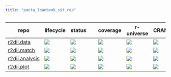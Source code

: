 ```yaml
---
title: "pacta_loanbook_sit_rep"
---
```


| repo | lifecycle | status&nbsp;&nbsp;&nbsp;&nbsp;&nbsp; | coverage | r-universe | CRAN | dev&nbsp;&nbsp;&nbsp;&nbsp;&nbsp;&nbsp;&nbsp;&nbsp; | maintainer |
| ---- | --------- | ------ | -------- | ---------- | ---- | --- | ---------- |
| [r2dii.data](https://rmi-pacta.github.io/r2dii.data/) | [![](https://img.shields.io/badge/lifecycle-stable-none.svg?labelColor=%23444d56&amp;color=%2334d058)](https://lifecycle.r-lib.org/articles/stages.html#stable) | [![](https://github.com/RMI-PACTA/r2dii.data/actions/workflows/R-CMD-check.yaml/badge.svg?branch=main)](https://github.com/RMI-PACTA/r2dii.data/actions/workflows/R-CMD-check.yaml?query=branch%3Amain) | [![](https://img.shields.io/codecov/c/github/rmi-pacta/r2dii.data/main)](https://app.codecov.io/gh/RMI-PACTA/r2dii.data?branch=main) | [![](https://rmi-pacta.r-universe.dev/badges/r2dii.data)](https://rmi-pacta.r-universe.dev/r2dii.data) | [![](https://www.r-pkg.org/badges/version/r2dii.data)](https://CRAN.R-project.org/package=r2dii.data) | [![](https://img.shields.io/github/r-package/v/rmi-pacta/r2dii.data/main?label=version&amp;labelColor=%23444d56&amp;color=%2334d058)](https://github.com/RMI-PACTA/r2dii.data/blob/main/DESCRIPTION) | [![](https://img.shields.io/badge/dynamic/json?label=codeowner&amp;query=codeownerInfo.ownersForFile&amp;url=https%3A%2F%2Fgithub.com%2Frmi-pacta%2Fr2dii.data%2Fdeferred-metadata%2Fmain%2F.github%2FCODEOWNERS)](https://github.com/RMI-PACTA/r2dii.data/blob/main/.github/CODEOWNERS) |
| [r2dii.match](https://rmi-pacta.github.io/r2dii.match/) | [![](https://img.shields.io/badge/lifecycle-stable-none.svg?labelColor=%23444d56&amp;color=%2334d058)](https://lifecycle.r-lib.org/articles/stages.html#stable) | [![](https://github.com/RMI-PACTA/r2dii.match/actions/workflows/R-CMD-check.yaml/badge.svg?branch=main)](https://github.com/RMI-PACTA/r2dii.match/actions/workflows/R-CMD-check.yaml?query=branch%3Amain) | [![](https://img.shields.io/codecov/c/github/rmi-pacta/r2dii.match/main)](https://app.codecov.io/gh/RMI-PACTA/r2dii.match?branch=main) | [![](https://rmi-pacta.r-universe.dev/badges/r2dii.match)](https://rmi-pacta.r-universe.dev/r2dii.match) | [![](https://www.r-pkg.org/badges/version/r2dii.match)](https://CRAN.R-project.org/package=r2dii.match) | [![](https://img.shields.io/github/r-package/v/rmi-pacta/r2dii.match/main?label=version&amp;labelColor=%23444d56&amp;color=%2334d058)](https://github.com/RMI-PACTA/r2dii.match/blob/main/DESCRIPTION) | [![](https://img.shields.io/badge/dynamic/json?label=codeowner&amp;query=codeownerInfo.ownersForFile&amp;url=https%3A%2F%2Fgithub.com%2Frmi-pacta%2Fr2dii.match%2Fdeferred-metadata%2Fmain%2F.github%2FCODEOWNERS)](https://github.com/RMI-PACTA/r2dii.match/blob/main/.github/CODEOWNERS) |
| [r2dii.analysis](https://rmi-pacta.github.io/r2dii.analysis/) | [![](https://img.shields.io/badge/lifecycle-stable-none.svg?labelColor=%23444d56&amp;color=%2334d058)](https://lifecycle.r-lib.org/articles/stages.html#stable) | [![](https://github.com/RMI-PACTA/r2dii.analysis/actions/workflows/R-CMD-check.yaml/badge.svg?branch=main)](https://github.com/RMI-PACTA/r2dii.analysis/actions/workflows/R-CMD-check.yaml?query=branch%3Amain) | [![](https://img.shields.io/codecov/c/github/rmi-pacta/r2dii.analysis/main)](https://app.codecov.io/gh/RMI-PACTA/r2dii.analysis?branch=main) | [![](https://rmi-pacta.r-universe.dev/badges/r2dii.analysis)](https://rmi-pacta.r-universe.dev/r2dii.analysis) | [![](https://www.r-pkg.org/badges/version/r2dii.analysis)](https://CRAN.R-project.org/package=r2dii.analysis) | [![](https://img.shields.io/github/r-package/v/rmi-pacta/r2dii.analysis/main?label=version&amp;labelColor=%23444d56&amp;color=%2334d058)](https://github.com/RMI-PACTA/r2dii.analysis/blob/main/DESCRIPTION) | [![](https://img.shields.io/badge/dynamic/json?label=codeowner&amp;query=codeownerInfo.ownersForFile&amp;url=https%3A%2F%2Fgithub.com%2Frmi-pacta%2Fr2dii.analysis%2Fdeferred-metadata%2Fmain%2F.github%2FCODEOWNERS)](https://github.com/RMI-PACTA/r2dii.analysis/blob/main/.github/CODEOWNERS) |
| [r2dii.plot](https://rmi-pacta.github.io/r2dii.plot/) | [![](https://img.shields.io/badge/lifecycle-experimental-orange.svg)](https://lifecycle.r-lib.org/articles/stages.html) | [![](https://github.com/RMI-PACTA/r2dii.plot/actions/workflows/R-CMD-check.yaml/badge.svg?branch=main)](https://github.com/RMI-PACTA/r2dii.plot/actions/workflows/R-CMD-check.yaml?query=branch%3Amain) | [![](https://img.shields.io/codecov/c/github/rmi-pacta/r2dii.plot/main)](https://app.codecov.io/gh/RMI-PACTA/r2dii.plot?branch=main) | [![](https://rmi-pacta.r-universe.dev/badges/r2dii.plot)](https://rmi-pacta.r-universe.dev/r2dii.plot) | [![](https://www.r-pkg.org/badges/version/r2dii.plot)](https://CRAN.R-project.org/package=r2dii.plot) | [![](https://img.shields.io/github/r-package/v/rmi-pacta/r2dii.plot/main?label=version&amp;labelColor=%23444d56&amp;color=%2334d058)](https://github.com/RMI-PACTA/r2dii.plot/blob/main/DESCRIPTION) | [![](https://img.shields.io/badge/dynamic/json?label=codeowner&amp;query=codeownerInfo.ownersForFile&amp;url=https%3A%2F%2Fgithub.com%2Frmi-pacta%2Fr2dii.plot%2Fdeferred-metadata%2Fmain%2F.github%2FCODEOWNERS)](https://github.com/RMI-PACTA/r2dii.plot/blob/main/.github/CODEOWNERS) |
